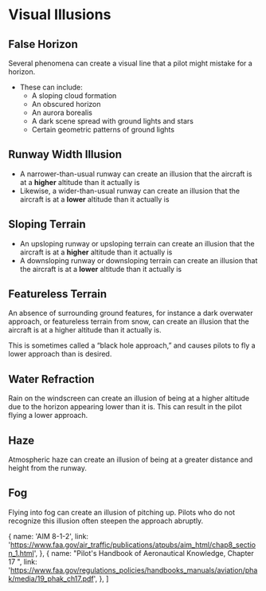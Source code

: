 

# Visual Illusions

## False Horizon

Several phenomena can create a visual line that a pilot might mistake for a
horizon.

- These can include:
  - A sloping cloud formation
  - An obscured horizon
  - An aurora borealis
  - A dark scene spread with ground lights and stars
  - Certain geometric patterns of ground lights

## Runway Width Illusion

- A narrower-than-usual runway can create an illusion that the aircraft is at a
  **higher** altitude than it actually is
- Likewise, a wider-than-usual runway can create an illusion that the aircraft
  is at a **lower** altitude than it actually is

## Sloping Terrain

- An upsloping runway or upsloping terrain can create an illusion that the
  aircraft is at a **higher** altitude than it actually is
- A downsloping runway or downsloping terrain can create an illusion that the
  aircraft is at a **lower** altitude than it actually is

## Featureless Terrain

An absence of surrounding ground features, for instance a dark overwater
approach, or featureless terrain from snow, can create an illusion that the
aircraft is at a higher altitude than it actually is.

This is sometimes called a “black hole approach,” and causes pilots to fly a
lower approach than is desired.

## Water Refraction

Rain on the windscreen can create an illusion of being at a higher altitude due
to the horizon appearing lower than it is. This can result in the pilot flying a
lower approach.

## Haze

Atmospheric haze can create an illusion of being at a greater distance and
height from the runway.

## Fog

Flying into fog can create an illusion of pitching up. Pilots who do not
recognize this illusion often steepen the approach abruptly.

  {
    name: 'AIM 8-1-2',
    link: 'https://www.faa.gov/air_traffic/publications/atpubs/aim_html/chap8_section_1.html',
  },
  {
    name: "Pilot's Handbook of Aeronautical Knowledge, Chapter 17 ",
    link: 'https://www.faa.gov/regulations_policies/handbooks_manuals/aviation/phak/media/19_phak_ch17.pdf',
  },
]
